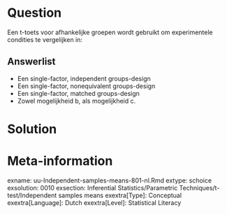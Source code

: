 
Question
========
  
Een t-toets voor afhankelijke groepen wordt gebruikt om experimentele condities te vergelijken in:

  
Answerlist
----------
* Een single-factor, independent groups-design
* Een single-factor, nonequivalent groups-design
* Een single-factor, matched groups-design
* Zowel mogelijkheid b, als mogelijkheid c.



Solution
========
  


Meta-information
================
exname: uu-Independent-samples-means-801-nl.Rmd
extype: schoice
exsolution: 0010
exsection: Inferential Statistics/Parametric Techniques/t-test/Independent samples means
exextra[Type]: Conceptual
exextra[Language]: Dutch
exextra[Level]: Statistical Literacy
